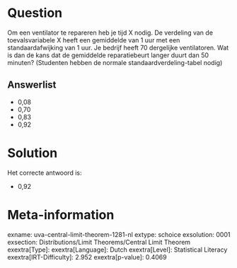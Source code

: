 Question
========

Om een ventilator te repareren heb je tijd X nodig. De verdeling van de
toevalsvariabele X heeft een gemiddelde van 1 uur met een
standaardafwijking van 1 uur. Je bedrijf heeft 70 dergelijke
ventilatoren. Wat is dan de kans dat de gemiddelde reparatiebeurt langer
duurt dan 50 minuten? (Studenten hebben de normale
standaardverdeling-tabel nodig)

Answerlist
----------

* 0,08
* 0,70
* 0,83
* 0,92

Solution
========

Het correcte antwoord is: 

* 0,92

Meta-information
================
exname: uva-central-limit-theorem-1281-nl
extype: schoice
exsolution: 0001
exsection: Distributions/Limit Theorems/Central Limit Theorem
exextra[Type]: 
exextra[Language]: Dutch
exextra[Level]: Statistical Literacy
exextra[IRT-Difficulty]: 2.952
exextra[p-value]: 0.4069
